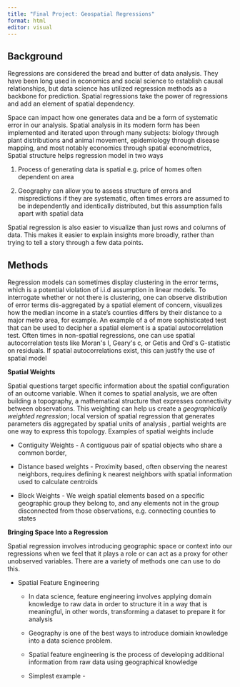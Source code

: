 ```yaml
---
title: "Final Project: Geospatial Regressions"
format: html
editor: visual
---
```


## Background

Regressions are considered the bread and butter of data analysis. They have been long used
in economics and social science to establish causal relationships, but data
science has utilized regression methods as a backbone for prediction. Spatial
regressions take the power of regressions and add an element of spatial
dependency.

Space can impact how one generates data and be a form of systematic
error in our analysis. Spatial analysis in its modern form has been implemented and iterated upon through many subjects: biology through plant distributions and animal movement, epidemiology through disease mapping, and most notably economics through spatial econometrics, Spatial structure helps regression model in two ways

1.  Process of generating data is spatial e.g. price of homes often dependent on area

2.  Geography can allow you to assess structure of errors and mispredictions if they are systematic, often times errors are assumed to be independently and identically distributed, but this assumption falls apart with spatial data

Spatial regression is also easier to visualize than just rows and columns of data. This makes it easier to explain insights more broadly, rather than trying to tell a story through a few data points. 

##  Methods

Regression models can sometimes display clustering in the error terms, which is a potential violation of i.i.d assumption in linear models. To interrogate whether or not there is clustering, one can observe distribution of error terms dis-aggregated by a spatial element of concern, visualizes how the median income in a state's counties differs by their distance to a major metro area, for example. An example of a of more sophisticated test that can be used to decipher a spatial element is a spatial autocorrelation test. Often times in non-spatial regressions, one can use spatial autocorrelation tests like Moran\'s I, Geary\'s c, or Getis and Ord\'s G-statistic on residuals. If spatial autocorrelations exist, this can justify the use of spatial model

**Spatial Weights**

Spatial questions target specific information about the spatial configuration of an outcome variable. When it comes to spatial analysis, we are often building a topography, a mathematical structure that expresses connectivity between observations. This weighting can help us create a *geographically weighted regression*; local version of spatial regression that generates parameters dis aggregated by spatial units of analysis , partial weights are one way to express this topology. Examples of spatial weights include

-   Contiguity Weights - A contiguous pair of spatial objects who share a common border,

-   Distance based weights - Proximity based, often observing the nearest neighbors, requires defining k nearest neighbors with spatial information used to calculate centroids

-   Block Weights - We weigh spatial elements based on a specific geographic group they belong to, and any elements not in the group disconnected from those observations, e.g. connecting counties to states

**Bringing Space Into a Regression**

Spatial regression involves introducing geographic space or context into our regressions when we feel that it plays a role or can act as a proxy for other unobserved variables. There are a variety of methods one can use to do this.

-   Spatial Feature Engineering

    -   In data science, feature engineering involves applying domain knowledge to raw data in order to structure it in a way that is meaningful, in other words, transforming a dataset to prepare it for analysis

    -   Geography is one of the best ways to introduce domiain knowledge into a data science problem.

    -   Spatial feature engineering is the process of developing additional information from raw data using geographical knowledge

    -   Simplest example -
